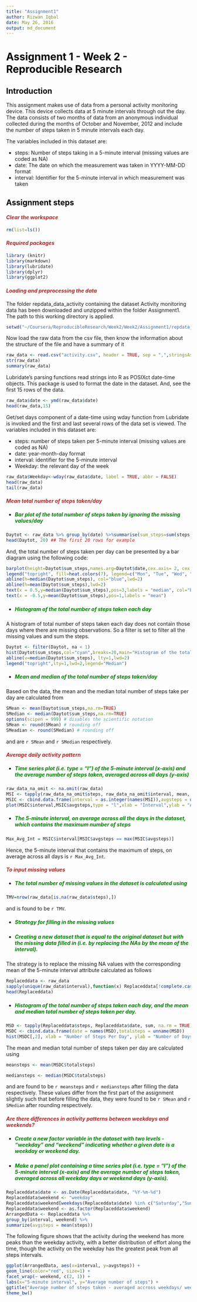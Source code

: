 ```yaml
---
title: "Assignment1"
author: Rizwan Iqbal
date: May 26, 2016
output: md_document
---
```


**<span style="color:black">Assignment 1 - Week 2 - Reproducible Research</span>**
==============================================
## **<span style="color:black">Introduction</span>**
This assignment makes use of data from a personal activity monitoring device. This device collects data at 5 minute intervals through out the day. The data consists of two months of data from an anonymous individual collected during the months of October and November, 2012 and include the number of steps taken in 5 minute intervals each day.

The variables included in this dataset are:

* steps: Number of steps taking in a 5-minute interval (missing values are coded as NA)
* date: The date on which the measurement was taken in YYYY-MM-DD format
* interval: Identifier for the 5-minute interval in which measurement was taken

## **<span style="color:black">Assignment steps</span>**

#### *<span style="color:brown">Clear the workspace</span>*
```r
rm(list=ls())
```

#### *<span style="color:brown">Required packages</span>*
```r
library (knitr)
library(markdown)
library(lubridate)
library(dplyr)
library(ggplot2)
```

#### *<span style="color:brown">Loading and preprocessing the data</span>*
The folder repdata_data_activity containing the dataset Activity monitoring data has been downloaded and unzipped within the folder Assignment1. The path to this working directory is applied. 
```r
setwd("~/Coursera/ReproducibleResearch/Week2/Week2/Assignment1/repdata_data_activity")
```
 
Now load the raw data from the csv file, then know the information about the structure of the file and have a summary of it
```r
raw_data <- read.csv("activity.csv", header = TRUE, sep = ",",stringsAsFactors=FALSE)
str(raw_data)
summary(raw_data)
```
 
Lubridate's parsing functions read strings into R as POSIXct date-time objects. This package is used to format the date in the dataset. And, see the first 15 rows of the data.
```r
raw_data$date <- ymd(raw_data$date)
head(raw_data,15)
```

Get/set days component of a date-time using wday function from Lubridate is invoked and the first and last several rows of the data set is viewed. The variables included in this dataset are:

* steps: number of steps taken per 5-minute interval (missing values are coded as NA)
* date: year-month-day format
* interval: identifier for the 5-minute interval
* Weekday: the relevant day of the week
```r
raw_data$Weekday<-wday(raw_data$date, label = TRUE, abbr = FALSE)
head(raw_data)
tail(raw_data)
```

#### *<span style="color:brown">Mean total number of steps taken/day</span>*
* ##### *<span style="color:green">Bar plot of the total number of steps taken by ignoring the missing values/day</span>*
```r
Daytot <- raw_data %>% group_by(date) %>%summarise(sum_steps=sum(steps,na.rm=TRUE),na=mean(is.na(steps)))
head(Daytot, 20) ## The first 20 rows for example
```
And, the total number of steps taken per day can be presented by a bar diagram using the following code:
```r
barplot(height=Daytot$sum_steps,names.arg=Daytot$date,cex.axis= 2, cex.names=0.75,las=3, col=heat.colors(7))
legend("topright", fill=heat.colors(7), legend=c("Mon", "Tue", "Wed", "Thu", "Fri", "Sat", "Sun"))
abline(h=median(Daytot$sum_steps), col="blue",lwd=2)
abline(h=mean(Daytot$sum_steps),lwd=2)
text(x = 0.5,y=median(Daytot$sum_steps),pos=3,labels = "median", col="blue")
text(x = -0.5,y=mean(Daytot$sum_steps),pos=1,labels = "mean")
```

* ##### *<span style="color:green">Histogram of the total number of steps taken each day</span>*

A histogram of total number of steps taken each day does not contain those days where there are missing observations. So a filter is set to filter all the missing values and sum the steps.

```r
Daytot <- filter(Daytot, na < 1)
hist(Daytot$sum_steps,col="cyan",breaks=20,main="Histogram of the total number of steps taken each day",xlab="Steps per day")
abline(v=median(Daytot$sum_steps), lty=1,lwd=2)
legend("topright",lty=1,lwd=2,legend="Median")
```

* ##### *<span style="color:green">Mean and median of the total number of steps taken/day</span>*

Based on the data, the mean and the median total number of steps take per day are calculated from 
```r
SMean <- mean(Daytot$sum_steps,na.rm=TRUE)
SMedian <- median(Daytot$sum_steps,na.rm=TRUE)
options(scipen = 999) # disables the scientific notation
SMean <- round(SMean) # rounding off
SMeadian <- round(SMedian) # rounding off
``` 
and are `r SMean` and `r SMedian` respectively.

#### *<span style="color:brown">Average daily activity pattern</span>*
* ##### *<span style="color:green">Time series plot (i.e. type = "l") of the 5-minute interval (x-axis) and the average number of steps taken, averaged across all days (y-axis)</span>*

```r
raw_data_na_omit <- na.omit(raw_data)
MSI <- tapply(raw_data_na_omit$steps, raw_data_na_omit$interval, mean, na.rm = TRUE) # mean of the steps but broken by interval
MSIC <- cbind.data.frame(interval = as.integer(names(MSI)),avgsteps = unname(MSI))
plot(MSIC$interval,MSIC$avgsteps,type = "l",xlab = "Interval",ylab = "Average number of steps",main = " Everyday's activity", col="red", lwd=2)
```

* ##### *<span style="color:green">The 5-minute interval, on average across all the days in the dataset, which contains the maximum number of steps</span>*

```r
Max_Avg_Int = MSIC$interval[MSIC$avgsteps == max(MSIC$avgsteps)]
```

Hence, the 5-minute interval that contains the maximum of steps, on average across all days is `r Max_Avg_Int`.

#### *<span style="color:brown">To input missing values</span>*
* ##### *<span style="color:green">The total number of missing values in the dataset is calculated using</span>*

```r
TMV=nrow(raw_data[is.na(raw_data$steps),])
```

and is found to be `r TMV`.

* ##### *<span style="color:green">Strategy for filling in the missing values</span>*
* ##### *<span style="color:green">Creating a new dataset that is equal to the original dataset but with the missing data filled in (i.e. by replacing the NAs by the mean of the interval).</span>*

The strategy is to replace the missing NA values with the corresponding mean of the 5-minute interval attribute calculated as follows

```r
Replaceddata <- raw_data
sapply(unique(raw_data$interval),function(x) Replaceddata[!complete.cases(Replaceddata) & (Replaceddata$interval == x),1] <<- MSIC$avgsteps[MSIC$interval == x])
head(Replaceddata)
```


* ##### *<span style="color:green">Histogram of the total number of steps taken each day, and the mean and median total number of steps taken per day.</span>*

```r
MSD <- tapply(Replaceddata$steps, Replaceddata$date, sum, na.rm = TRUE); # mean of the steps but broken by date
MSDC <- cbind.data.frame(date = names(MSD),totalsteps = unname(MSD))
hist(MSDC[,2], xlab = "Number of Steps Per Day", ylab = "Number of Days", main = "Frequency of Total Steps in a day", col = "cyan")
```

The mean and median total number of steps taken per day are calculated using 

```r
meansteps <- mean(MSDC$totalsteps) 
```

```r
mediansteps <- median(MSDC$totalsteps)
```

and are found to be `r meansteps` and `r mediansteps` after filling the data respectively. These values differ from the first part of the assignment slightly such that before filling the data, they were found to be `r SMean` and `r SMedian` after rounding respectively.


#### *<span style="color:brown">Are there differences in activity patterns between weekdays and weekends?</span>*

* ##### *<span style="color:green">Create a new factor variable in the dataset with two levels - "weekday" and "weekend" indicating whether a given date is a weekday or weekend day.</span>*
* ##### *<span style="color:green">Make a panel plot containing a time series plot (i.e. type = "l") of the 5-minute interval (x-axis) and the average number of steps taken, averaged across all weekday days or weekend days (y-axis).</span>*

```r
Replaceddata$date <- as.Date(Replaceddata$date, "%Y-%m-%d")
Replaceddata$weekend <- "weekday"
Replaceddata$weekend[weekdays(Replaceddata$date) %in% c("Saturday","Sunday")] <- "weekend"
Replaceddata$weekend <- as.factor(Replaceddata$weekend)
ArrangedData <- Replaceddata %>%
group_by(interval, weekend) %>%
summarize(avgsteps = mean(steps))
```

The following figure shows that the activity during the weekend has more peaks than the weekday activity, with a better distribution of effort along the time, though the activity on the weekday has the greatest peak from all steps intervals.

```r
ggplot(ArrangedData, aes(x=interval, y=avgsteps)) + 
geom_line(color="red", size=1) + 
facet_wrap(~ weekend, c(2, 1)) +
labs(x="5-minute interval", y="Average number of steps") +
ggtitle("Average number of steps taken - averaged accross weekdays/ weekend") +
theme_bw()
```
